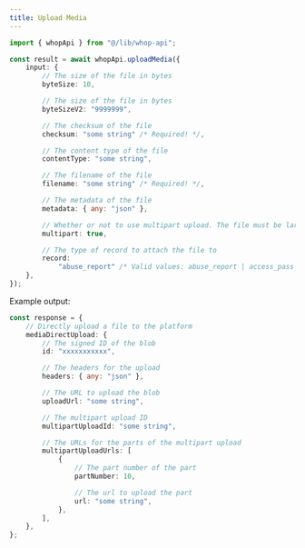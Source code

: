 ```yaml
---
title: Upload Media
---
```


```typescript
import { whopApi } from "@/lib/whop-api";

const result = await whopApi.uploadMedia({
	input: {
		// The size of the file in bytes
		byteSize: 10,

		// The size of the file in bytes
		byteSizeV2: "9999999",

		// The checksum of the file
		checksum: "some string" /* Required! */,

		// The content type of the file
		contentType: "some string",

		// The filename of the file
		filename: "some string" /* Required! */,

		// The metadata of the file
		metadata: { any: "json" },

		// Whether or not to use multipart upload. The file must be larger than 5MB
		multipart: true,

		// The type of record to attach the file to
		record:
			"abuse_report" /* Valid values: abuse_report | access_pass | app | automated_messages_config | bot | bounty | bounty_submission | competition_prize | content_reward_campaign | content_reward_submission | dispute | dms_post | experience | forum_post | resolution_event_upload | review | review_report | user */ /* Required! */,
	},
});

```

Example output:

```typescript
const response = {
	// Directly upload a file to the platform
	mediaDirectUpload: {
		// The signed ID of the blob
		id: "xxxxxxxxxxx",

		// The headers for the upload
		headers: { any: "json" },

		// The URL to upload the blob
		uploadUrl: "some string",

		// The multipart upload ID
		multipartUploadId: "some string",

		// The URLs for the parts of the multipart upload
		multipartUploadUrls: [
			{
				// The part number of the part
				partNumber: 10,

				// The url to upload the part
				url: "some string",
			},
		],
	},
};

```
